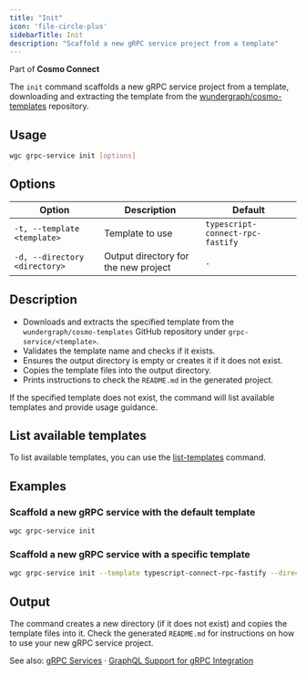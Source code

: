 ```yaml
---
title: "Init"
icon: 'file-circle-plus'
sidebarTitle: Init
description: "Scaffold a new gRPC service project from a template"
---
```


Part of **Cosmo Connect**

The `init` command scaffolds a new gRPC service project from a template,
downloading and extracting the template from the [wundergraph/cosmo-templates](https://github.com/wundergraph/cosmo-templates) repository.

## Usage

```bash
wgc grpc-service init [options]
```

## Options

| Option | Description | Default |
|--------|-------------|---------|
| `-t, --template <template>` | Template to use | `typescript-connect-rpc-fastify` |
| `-d, --directory <directory>` | Output directory for the new project | `.` |

## Description

- Downloads and extracts the specified template from the `wundergraph/cosmo-templates` GitHub repository under `grpc-service/<template>`.
- Validates the template name and checks if it exists.
- Ensures the output directory is empty or creates it if it does not exist.
- Copies the template files into the output directory.
- Prints instructions to check the `README.md` in the generated project.

If the specified template does not exist, the command will list available templates and provide usage guidance.

## List available templates

To list available templates, you can use the [list-templates](/cli/grpc-service/list-templates) command.

## Examples

### Scaffold a new gRPC service with the default template

```bash
wgc grpc-service init
```

### Scaffold a new gRPC service with a specific template

```bash
wgc grpc-service init --template typescript-connect-rpc-fastify --directory ./my-grpc-service
```

## Output

The command creates a new directory (if it does not exist) and copies the template files into it. Check the generated `README.md` for instructions on how to use your new gRPC service project.

See also: [gRPC Services](../router/gRPC/grpc-services) · [GraphQL Support for gRPC Integration](../router/gRPC/graphql-support)